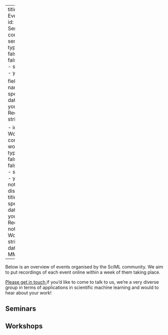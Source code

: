 
---
title: "Past Events"
listing: 
  - id: listing-Seminars
    contents: seminar_list.yml
    type: table
    sort: false
    sort-ui: false
    fields: 
    - title
    - speaker
    - date
    - youtube

    field-display-names: 
      title: Title
      speaker: Speaker
      date: Date
      youtube: Recording
    table-striped: true


  - id: listing-Workshops
    contents: workshop_list.yml
    type: table
    sort: false
    sort-ui: false
    fields: 
    - title
    - speaker
    - date
    - youtube
    - notebook
    field-display-names: 
      title: Title
      speaker: Speaker
      date: Date
      youtube: Recording
      notebook: Workbook
    table-striped: true
date-format: "Do MMM, YYYY"
---


Below is an overview of events organised by the SciML community. We aim to put
recordings of each event online within a week of them taking place.

[Please get in touch <i class="fa fa-envelope"></i>](mailto://{{site.contact_email}}) if you'd like to come to
talk to us, we're a very diverse group in terms of applications in scientific
machine learning and would <i class="fa fa-heart"></i> to hear about your work!

## Seminars

::: {#listing-Seminars}
:::

## Workshops

::: {#listing-Workshops}
:::
